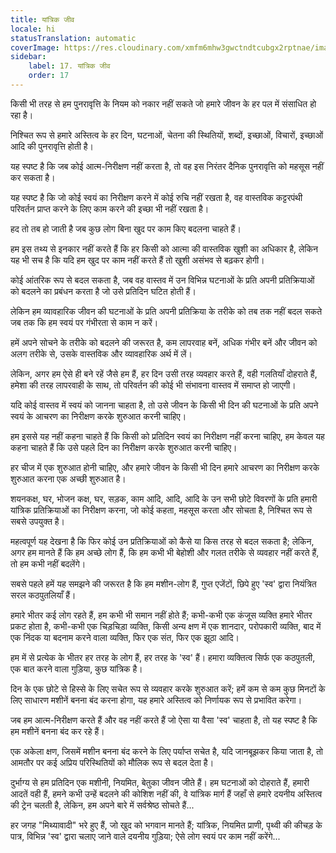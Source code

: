 ```yaml
---
title: यांत्रिक जीव
locale: hi
statusTranslation: automatic
coverImage: https://res.cloudinary.com/xmfm6mhw3gwctndtcubgx2rptnae/image/upload/v1740468922/small_cover_tratado_de_psicologia_revolucionaria_a4c0dca4e0.webp
sidebar:
    label: 17. यांत्रिक जीव
    order: 17
---
```

किसी भी तरह से हम पुनरावृत्ति के नियम को नकार नहीं सकते जो हमारे जीवन के हर पल में संसाधित हो रहा है।

निश्चित रूप से हमारे अस्तित्व के हर दिन, घटनाओं, चेतना की स्थितियों, शब्दों, इच्छाओं, विचारों, इच्छाओं आदि की पुनरावृत्ति होती है।

यह स्पष्ट है कि जब कोई आत्म-निरीक्षण नहीं करता है, तो वह इस निरंतर दैनिक पुनरावृत्ति को महसूस नहीं कर सकता है।

यह स्पष्ट है कि जो कोई स्वयं का निरीक्षण करने में कोई रुचि नहीं रखता है, वह वास्तविक कट्टरपंथी परिवर्तन प्राप्त करने के लिए काम करने की इच्छा भी नहीं रखता है।

हद तो तब हो जाती है जब कुछ लोग बिना खुद पर काम किए बदलना चाहते हैं।

हम इस तथ्य से इनकार नहीं करते हैं कि हर किसी को आत्मा की वास्तविक खुशी का अधिकार है, लेकिन यह भी सच है कि यदि हम खुद पर काम नहीं करते हैं तो खुशी असंभव से बढ़कर होगी।

कोई आंतरिक रूप से बदल सकता है, जब वह वास्तव में उन विभिन्न घटनाओं के प्रति अपनी प्रतिक्रियाओं को बदलने का प्रबंधन करता है जो उसे प्रतिदिन घटित होती हैं।

लेकिन हम व्यावहारिक जीवन की घटनाओं के प्रति अपनी प्रतिक्रिया के तरीके को तब तक नहीं बदल सकते जब तक कि हम स्वयं पर गंभीरता से काम न करें।

हमें अपने सोचने के तरीके को बदलने की जरूरत है, कम लापरवाह बनें, अधिक गंभीर बनें और जीवन को अलग तरीके से, उसके वास्तविक और व्यावहारिक अर्थ में लें।

लेकिन, अगर हम ऐसे ही बने रहें जैसे हम हैं, हर दिन उसी तरह व्यवहार करते हैं, वही गलतियाँ दोहराते हैं, हमेशा की तरह लापरवाही के साथ, तो परिवर्तन की कोई भी संभावना वास्तव में समाप्त हो जाएगी।

यदि कोई वास्तव में स्वयं को जानना चाहता है, तो उसे जीवन के किसी भी दिन की घटनाओं के प्रति अपने स्वयं के आचरण का निरीक्षण करके शुरुआत करनी चाहिए।

हम इससे यह नहीं कहना चाहते हैं कि किसी को प्रतिदिन स्वयं का निरीक्षण नहीं करना चाहिए, हम केवल यह कहना चाहते हैं कि उसे पहले दिन का निरीक्षण करके शुरुआत करनी चाहिए।

हर चीज में एक शुरुआत होनी चाहिए, और हमारे जीवन के किसी भी दिन हमारे आचरण का निरीक्षण करके शुरुआत करना एक अच्छी शुरुआत है।

शयनकक्ष, घर, भोजन कक्ष, घर, सड़क, काम आदि, आदि, आदि के उन सभी छोटे विवरणों के प्रति हमारी यांत्रिक प्रतिक्रियाओं का निरीक्षण करना, जो कोई कहता, महसूस करता और सोचता है, निश्चित रूप से सबसे उपयुक्त है।

महत्वपूर्ण यह देखना है कि फिर कोई उन प्रतिक्रियाओं को कैसे या किस तरह से बदल सकता है; लेकिन, अगर हम मानते हैं कि हम अच्छे लोग हैं, कि हम कभी भी बेहोशी और गलत तरीके से व्यवहार नहीं करते हैं, तो हम कभी नहीं बदलेंगे।

सबसे पहले हमें यह समझने की जरूरत है कि हम मशीन-लोग हैं, गुप्त एजेंटों, छिपे हुए 'स्व' द्वारा नियंत्रित सरल कठपुतलियाँ हैं।

हमारे भीतर कई लोग रहते हैं, हम कभी भी समान नहीं होते हैं; कभी-कभी एक कंजूस व्यक्ति हमारे भीतर प्रकट होता है, कभी-कभी एक चिड़चिड़ा व्यक्ति, किसी अन्य क्षण में एक शानदार, परोपकारी व्यक्ति, बाद में एक निंदक या बदनाम करने वाला व्यक्ति, फिर एक संत, फिर एक झूठा आदि।

हम में से प्रत्येक के भीतर हर तरह के लोग हैं, हर तरह के 'स्व' हैं। हमारा व्यक्तित्व सिर्फ एक कठपुतली, एक बात करने वाला गुड़िया, कुछ यांत्रिक है।

दिन के एक छोटे से हिस्से के लिए सचेत रूप से व्यवहार करके शुरुआत करें; हमें कम से कम कुछ मिनटों के लिए साधारण मशीनें बनना बंद करना होगा, यह हमारे अस्तित्व को निर्णायक रूप से प्रभावित करेगा।

जब हम आत्म-निरीक्षण करते हैं और वह नहीं करते हैं जो ऐसा या वैसा 'स्व' चाहता है, तो यह स्पष्ट है कि हम मशीनें बनना बंद कर रहे हैं।

एक अकेला क्षण, जिसमें मशीन बनना बंद करने के लिए पर्याप्त सचेत है, यदि जानबूझकर किया जाता है, तो आमतौर पर कई अप्रिय परिस्थितियों को मौलिक रूप से बदल देता है।

दुर्भाग्य से हम प्रतिदिन एक मशीनी, नियमित, बेतुका जीवन जीते हैं। हम घटनाओं को दोहराते हैं, हमारी आदतें वही हैं, हमने कभी उन्हें बदलने की कोशिश नहीं की, वे यांत्रिक मार्ग हैं जहाँ से हमारे दयनीय अस्तित्व की ट्रेन चलती है, लेकिन, हम अपने बारे में सर्वश्रेष्ठ सोचते हैं...

हर जगह "मिथ्यावादी" भरे हुए हैं, जो खुद को भगवान मानते हैं; यांत्रिक, नियमित प्राणी, पृथ्वी की कीचड़ के पात्र, विभिन्न 'स्व' द्वारा चलाए जाने वाले दयनीय गुड़िया; ऐसे लोग स्वयं पर काम नहीं करेंगे...

